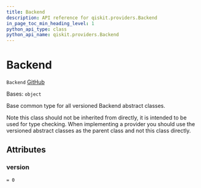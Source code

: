```yaml
---
title: Backend
description: API reference for qiskit.providers.Backend
in_page_toc_min_heading_level: 1
python_api_type: class
python_api_name: qiskit.providers.Backend
---
```


# Backend

<span id="qiskit.providers.Backend" />

`Backend` [GitHub](https://github.com/qiskit/qiskit/tree/stable/0.20/qiskit/providers/backend.py "view source code")

Bases: `object`

Base common type for all versioned Backend abstract classes.

Note this class should not be inherited from directly, it is intended to be used for type checking. When implementing a provider you should use the versioned abstract classes as the parent class and not this class directly.

## Attributes

<span id="qiskit.providers.Backend.version" />

### version

`= 0`

